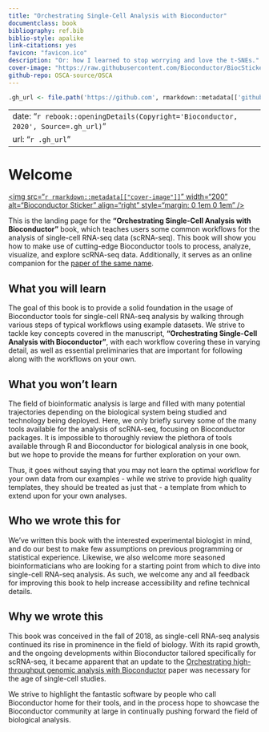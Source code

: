 ```yaml
--- 
title: "Orchestrating Single-Cell Analysis with Bioconductor"
documentclass: book
bibliography: ref.bib
biblio-style: apalike
link-citations: yes
favicon: "favicon.ico"
description: "Or: how I learned to stop worrying and love the t-SNEs."
cover-image: "https://raw.githubusercontent.com/Bioconductor/BiocStickers/devel/Bioconductor/Bioconductor-serial.gif"
github-repo: OSCA-source/OSCA
---
```


```r
.gh_url <- file.path('https://github.com', rmarkdown::metadata[['github-repo']])
```

---
date: "`r rebook::openingDetails(Copyright='Bioconductor, 2020', Source=.gh_url)`"
url: "`r .gh_url`"
---

# Welcome {-}

<a href="https://bioconductor.org"><img src="`r rmarkdown::metadata[["cover-image"]]`" width="200" alt="Bioconductor Sticker" align="right" style="margin: 0 1em 0 1em" /></a> 

This is the landing page for the __"Orchestrating Single-Cell Analysis with Bioconductor"__ book,
which teaches users some common workflows for the analysis of single-cell RNA-seq data (scRNA-seq). 
This book will show you how to make use of cutting-edge Bioconductor tools to process, analyze, visualize, and explore scRNA-seq data. 
Additionally, it serves as an online companion for the [paper of the same name](https://dx.doi.org/10.1038/s41592-019-0654-x).

## What you will learn {-}

The goal of this book is to provide a solid foundation in the usage of Bioconductor tools for single-cell RNA-seq analysis by walking through various steps of typical workflows using example datasets. 
We strive to tackle key concepts covered in the manuscript, __"Orchestrating Single-Cell Analysis with Bioconductor"__, with each workflow covering these in varying detail, as well as essential preliminaries that are important for following along with the workflows on your own.

## What you won't learn {-}

The field of bioinformatic analysis is large and filled with many potential trajectories depending on the biological system being studied and technology being deployed. Here, we only briefly survey some of the many tools available for the analysis of scRNA-seq, focusing on Bioconductor packages. It is impossible to thoroughly review the plethora of tools available through R and Bioconductor for biological analysis in one book, but we hope to provide the means for further exploration on your own.

Thus, it goes without saying that you may not learn the optimal workflow for your own data from our examples - while we strive to provide high quality templates, they should be treated as just that - a template from which to extend upon for your own analyses. 

## Who we wrote this for {-}

We've written this book with the interested experimental biologist in mind, and do our best to make few assumptions on previous programming or statistical experience. Likewise, we also welcome more seasoned bioinformaticians who are looking for a starting point from which to dive into single-cell RNA-seq analysis. As such, we welcome any and all feedback for improving this book to help increase accessibility and refine technical details.

## Why we wrote this {-}

This book was conceived in the fall of 2018, as single-cell RNA-seq analysis continued its rise in prominence in the field of biology. With its rapid growth, and the ongoing developments within Bioconductor tailored specifically for scRNA-seq, it became apparent that an update to the [Orchestrating high-throughput genomic analysis with Bioconductor](https://www.nature.com/articles/nmeth.3252) paper was necessary for the age of single-cell studies.

We strive to highlight the fantastic software by people who call Bioconductor home for their tools, and in the process hope to showcase the Bioconductor community at large in continually pushing forward the field of biological analysis. 
